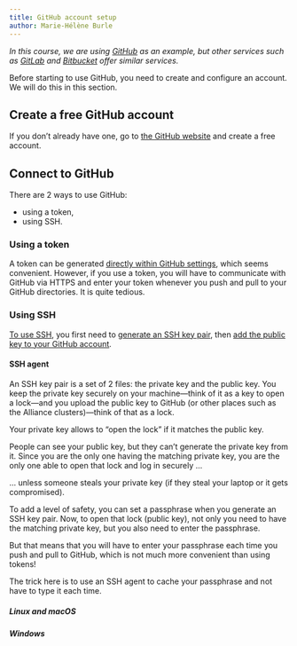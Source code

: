 ```yaml
---
title: GitHub account setup
author: Marie-Hélène Burle
---
```


:::{.def}

*In this course, we are using [GitHub](https://github.com/) as an example, but other services such as [GitLab](https://gitlab.com/) and [Bitbucket](https://bitbucket.org/) offer similar services.*

Before starting to use GitHub, you need to create and configure an account. We will do this in this section.

:::

## Create a free GitHub account

If you don't already have one, go to [the GitHub website](https://github.com/) and create a free account.

## Connect to GitHub

There are 2 ways to use GitHub:

- using a token,
- using SSH.

### Using a token

A token can be generated [directly within GitHub settings](https://docs.github.com/en/authentication/keeping-your-account-and-data-secure/managing-your-personal-access-tokens#creating-a-fine-grained-personal-access-token), which seems convenient. However, if you use a token, you will have to communicate with GitHub via HTTPS and enter your token whenever you push and pull to your GitHub directories. It is quite tedious.

### Using SSH

[To use SSH](https://docs.github.com/en/authentication/connecting-to-github-with-ssh), you first need to [generate an SSH key pair](https://docs.github.com/en/authentication/connecting-to-github-with-ssh/generating-a-new-ssh-key-and-adding-it-to-the-ssh-agent#generating-a-new-ssh-key), then [add the public key to your GitHub account](https://docs.github.com/en/authentication/connecting-to-github-with-ssh/adding-a-new-ssh-key-to-your-github-account#adding-a-new-ssh-key-to-your-account).

#### SSH agent

An SSH key pair is a set of 2 files: the private key and the public key. You keep the private key securely on your machine—think of it as a key to open a lock—and you upload the public key to GitHub (or other places such as the Alliance clusters)—think of that as a lock.

Your private key allows to "open the lock" if it matches the public key.

People can see your public key, but they can't generate the private key from it. Since you are the only one having the matching private key, you are the only one able to open that lock and log in securely ...

... unless someone steals your private key (if they steal your laptop or it gets compromised).

To add a level of safety, you can set a passphrase when you generate an SSH key pair. Now, to open that lock (public key), not only you need to have the matching private key, but you also need to enter the passphrase.

But that means that you will have to enter your passphrase each time you push and pull to GitHub, which is not much more convenient than using tokens!

The trick here is to use an SSH agent to cache your passphrase and not have to type it each time.

##### Linux and macOS

[](https://wiki.archlinux.org/title/SSH_keys#SSH_agents)

##### Windows

[](https://docs.github.com/en/authentication/connecting-to-github-with-ssh/working-with-ssh-key-passphrases#auto-launching-ssh-agent-on-git-for-windows)
